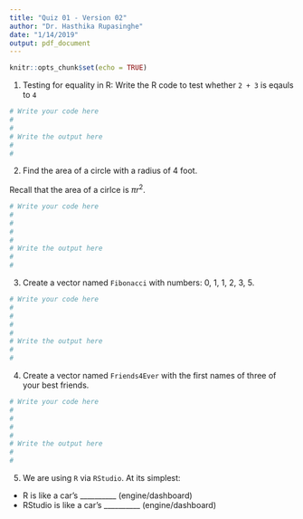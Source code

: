 ```yaml
---
title: "Quiz 01 - Version 02"
author: "Dr. Hasthika Rupasinghe"
date: "1/14/2019"
output: pdf_document
---
```


```r
knitr::opts_chunk$set(echo = TRUE)
```


1) Testing for equality in R: Write the R code to test whether `2 + 3` is eqauls to `4`

```r
# Write your code here
#
#
# Write the output here
#
#
```


2) Find the area of a circle with a radius of 4 foot.

Recall that the area of a cirlce is $\pi r^2$. 

```r
# Write your code here
#
#
#
#
# Write the output here
#
#
```

3) Create a vector named `Fibonacci` with numbers: 0, 1, 1, 2, 3, 5.

```r
# Write your code here
#
#
#
#
# Write the output here
#
#
```


4) Create a vector named `Friends4Ever` with the first names of three of your best friends.

```r
# Write your code here
#
#
#
#
# Write the output here
#
#
```

5) We are using `R` via `RStudio`.  At its simplest:

  - R is like a car’s __________ (engine/dashboard)
  - RStudio is like a car’s __________ (engine/dashboard)
  






